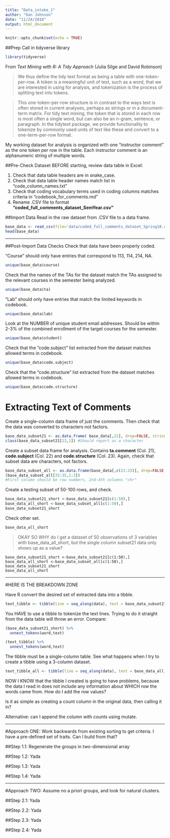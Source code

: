```yaml
---
title: "Data_intake_1"
author: "Dan Johnson"
date: "11/24/2018"
output: html_document
---
```


```r
knitr::opts_chunk$set(echo = TRUE)
```

##Prep
Call in tidyverse library
```r
library(tidyverse)
```

From *Text Mining with R: A Tidy Approach* (Julia Silge and David Robinson)

>We thus define the tidy text format as being a table with one-token-per-row. A token is a meaningful unit of text, such as a word, that we are interested in using for analysis, and tokenization is the process of splitting text into tokens. 

>This one-token-per-row structure is in contrast to the ways text is often stored in current analyses, perhaps as strings or in a document-term matrix. For tidy text mining, the token that is stored in each row is most often a single word, but can also be an n-gram, sentence, or paragraph. In the tidytext package, we provide functionality to tokenize by commonly used units of text like these and convert to a one-term-per-row format.

My working dataset for analysis is organized with one "instructor comment" as the one token per row in the table. Each instructor comment is an alphanumeric string of multiple words. 



##Pre-Check Dataset
BEFORE starting, review data table in Excel:

1.  Check that data table headers are in snake_case.
2.  Check that data table header names match list in "code_column_names.txt"
3.  Check that coding vocabulary terms used in coding columns matches criteria in "codebook_for_comments.md"
4.  Rename .CSV file to format **"coded_full_comments_dataset_SemYear.csv"**

##Import Data
Read in the raw dataset from .CSV file to a data frame.

```r
base_data <- read_csv(file='data/coded_full_comments_dataset_Spring18.csv')
head(base_data)
```

***

##Post-Import Data Checks
Check that data have been properly coded. 

"Course" should only have entries that correspond to 113, 114, 214, NA. 
```r
unique(base_data$course)
```

Check that the names of the TAs for the dataset match the TAs assigned to the relevant courses in the semester being analyzed. 

```r
unique(base_data$ta)
```

"Lab" should only have entries that match the limited keywords in codebook.
```r
unique(base_data$lab)
```

Look at the NUMBER of unique student email addresses. Should be within 2-3% of the combined enrollment of the target courses for the semester.
```r
unique(base_data$student)
```

Check that the "code.subject" list extracted from the dataset matches allowed terms in codebook.
```r
unique(base_data$code.subject)
```

Check that the "code.structure" list extracted from the dataset matches allowed terms in codebook.
```r
unique(base_data$code.structure)
```


# Extracting Text of Comments
Create a single-column data frame of just the comments. Then check that the data was converted to characters not factors.
```r
base_data_subset21 <- as.data.frame( base_data[,21], drop=FALSE, stringsAsFactors=FALSE)
class(base_data_subset21[23,1]) #Should report as a character
```

Create a subset data frame for analysis. Contains **ta.comment** (Col. 21), **code.subject** (Col. 22) and **code.structure** (Col. 23). Again, check that subset data are characters, not factors. 
```r
base_data_subset_all <- as.data.frame(base_data[,c(21:23)], drop=FALSE, stringsAsFactors=FALSE)
(base_data_subset_all[33:35,1:3]) 
#First column should be row numbers, 2nd-4th columns "chr"
```


Create a testing subset of 50-100 rows, and check.
```r
base_data_subset21_short <-base_data_subset21[c(1:50),]
base_data_all_short <-base_data_subset_all[c(1:50),]
base_data_subset21_short
```

Check other set.
```r
base_data_all_short
```

>OKAY SO WHY do I get a dataset of 50 observations of 3 variables with base_data_all_short, but the single column subset21 data only shows up as a value?

```Code:
base_data_subset21_short <-base_data_subset21[c(1:50),]
base_data_all_short <-base_data_subset_all[c(1:50),]
base_data_subset21_short
base_data_all_short
```
***

#HERE IS THE BREAKDOWN ZONE

Have R convert the desired set of extracted data into a tibble.
```r
text_tibble <- tibble(line = seq_along(data), text = base_data_subset21_short)
```

You HAVE to use a tibble to tokenize the text lines. Trying to do it straight from the data table will throw an error. Compare:

```r
(base_data_subset21_short) %>% 
  unnest_tokens(word,text)
```

```r
(text_tibble) %>% 
  unnest_tokens(word,text)
```

The tibble must be a single-column table. See what happens when I try to create a tibble using a 3-column dataset.
```r
text_tibble_all <- tibble(line = seq_along(data), text = base_data_all_short)
```


NOW I KNOW that the tibble I created is going to have problems, because the data I read in does not include any information about WHICH row the words came from. How do I add the row values?

Is it as simple as creating a count column in the original data, then calling it in?

Alternative: can I append the column with counts using mutate.


***
#Approach ONE: Work backwards from existing sorting to get criteria.
I have a pre-defined set of traits. Can I build from that?


##Step 1.1: Regenerate the groups in two-dimensional array


##Step 1.2: Yada


##Step 1.3: Yada


##Step 1.4: Yada


***
#Approach TWO: Assume no a priori groups, and look for natural clusters. 



##Step 2.1: Yada


##Step 2.2: Yada


##Step 2.3: Yada


##Step 2.4: Yada

